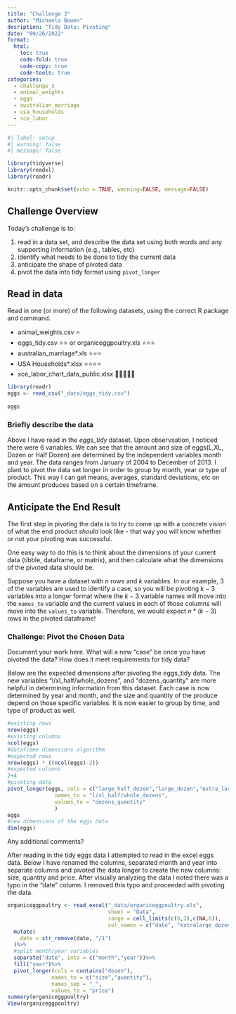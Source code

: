 ```yaml
---
title: "Challenge 3"
author: "Michaela Bowen"
desription: "Tidy Data: Pivoting"
date: "09/26/2022"
format:
  html:
    toc: true
    code-fold: true
    code-copy: true
    code-tools: true
categories:
  - challenge_3
  - animal_weights
  - eggs
  - australian_marriage
  - usa_households
  - sce_labor
---
```


```r
#| label: setup
#| warning: false
#| message: false

library(tidyverse)
library(readxl)
library(readr)

knitr::opts_chunk$set(echo = TRUE, warning=FALSE, message=FALSE)
```

## Challenge Overview

Today's challenge is to:

1.  read in a data set, and describe the data set using both words and any supporting information (e.g., tables, etc)
2.  identify what needs to be done to tidy the current data
3.  anticipate the shape of pivoted data
4.  pivot the data into tidy format using `pivot_longer`

## Read in data

Read in one (or more) of the following datasets, using the correct R package and command.

-   animal_weights.csv ⭐
-   eggs_tidy.csv ⭐⭐ or organiceggpoultry.xls ⭐⭐⭐
-   australian_marriage\*.xls ⭐⭐⭐
-   USA Households\*.xlsx ⭐⭐⭐⭐
-   sce_labor_chart_data_public.xlsx 🌟🌟🌟🌟🌟


 
```r
library(readr)
eggs <- read_csv("_data/eggs_tidy.csv")
  
eggs
```

### Briefly describe the data

Above I have read in the *eggs_tidy* dataset. Upon observsation, I noticed there were 6 variables. We can see that the amount and size of eggs(L,XL, Dozen or Half Dozen) are determined by the independent variables month and year. The data ranges from January of 2004 to December of 2013. I plant to pivot the data set longer in order to group by month, year or type of product. This way I can get means, averages, standard deviations, etc on the amount produces based on a certain timeframe.

## Anticipate the End Result

The first step in pivoting the data is to try to come up with a concrete vision of what the end product *should* look like - that way you will know whether or not your pivoting was successful.

One easy way to do this is to think about the dimensions of your current data (tibble, dataframe, or matrix), and then calculate what the dimensions of the pivoted data should be.

Suppose you have a dataset with $n$ rows and $k$ variables. In our example, 3 of the variables are used to identify a case, so you will be pivoting $k-3$ variables into a longer format where the $k-3$ variable names will move into the `names_to` variable and the current values in each of those columns will move into the `values_to` variable. Therefore, we would expect $n * (k-3)$ rows in the pivoted dataframe!



### Challenge: Pivot the Chosen Data

Document your work here. What will a new "case" be once you have pivoted the data? How does it meet requirements for tidy data?

Below are the expected dimensions after pivoting the eggs_tidy data. The new variables "l/xl_half/whole_dozens", and "dozens_quantity" are more helpful in determining information from this dataset. Each case is now determined by year and month, and the size and quantity of the produce depend on those specific variables. It is now easier to group by time, and type of product as well.

```r
#existing rows
nrow(eggs)
#existing columns
ncol(eggs)
#dataframe dimensions algorithm
#expected rows
nrow(eggs) * ((ncol(eggs)-2))
#expected columns
2+4
#pivoting data
pivot_longer(eggs, cols = c("large_half_dozen","large_dozen","extra_large_half_dozen","extra_large_dozen"),
               names_to = "l/xl_half/whole_dozens",
               values_to = "dozens_quantity"
               )
eggs
#new dimensions of the eggs data
dim(eggs)

```

Any additional comments?

After reading in the tidy eggs data I attempted to read in the excel eggs data. Below I have renamed the columns, separated month and year into separate columns and pivoted the data longer to create the new columns: size, quantity and price. After visually analyzing the data I noted there was a typo in the "date" column. I removed this typo and proceeded with pivoting the data.

```r
organiceggpoultry <- read_excel("_data/organiceggpoultry.xls",
                                sheet = "Data",
                                range = cell_limits(c(6,2),c(NA,6)),
                                col_names = c("date", "extralarge_dozen", "extralarge_halfdozen","large_dozen", "large_halfdozen "))%>%
  mutate(
    date = str_remove(date, "/1")
  )%>%
  #split month/year variables
  separate("date", into = c("month","year"))%>%
  fill("year")%>%
  pivot_longer(cols = contains("dozen"),
              names_to = c("size","quantity"),
              names_sep = "_",
              values_to = "price")
summary(organiceggpoultry)
View(organiceggpoultry)

```
